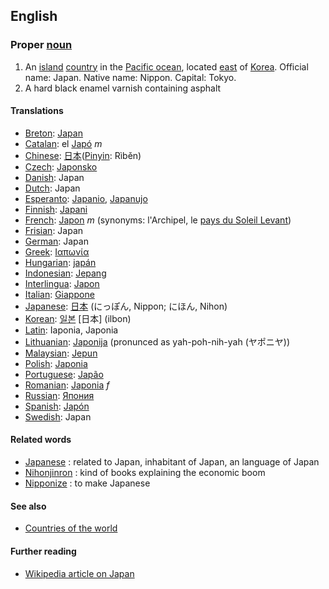 ==English==

===Proper [[noun]]===
# An [[island]] [[country]] in the [[Pacific ocean]], located [[east]] of [[Korea]]. Official name: Japan.  Native name: Nippon. Capital: Tokyo.
# A hard black enamel varnish containing asphalt

====Translations====
*[[Breton]]: [[Japan]]
*[[Catalan]]: el [[Japó]] ''m''
*[[Chinese]]: [[日本]]([[Pinyin]]: Rìběn)
*[[Czech]]: [[Japonsko]]
*[[Danish]]: Japan
*[[Dutch]]: Japan
*[[Esperanto]]: [[Japanio]], [[Japanujo]]
*[[Finnish]]: [[Japani]]
*[[French]]: [[Japon]] ''m'' (synonyms:  l'Archipel, le [[pays du Soleil Levant]])
*[[Frisian]]: Japan
*[[German]]: Japan
*[[Greek]]: [[Ιαπωνία]]
*[[Hungarian]]: [[japán]]
*[[Indonesian]]: [[Jepang]]
*[[Interlingua]]: [[Japon]]
*[[Italian]]: [[Giappone]]
*[[Japanese]]: [[日本]] (にっぽん, Nippon; にほん, Nihon)
*[[Korean]]: [[일본]] [日本] (ilbon)
*[[Latin]]: Iaponia, Japonia
*[[Lithuanian]]: [[Japonija]] (pronunced as yah-poh-nih-yah (ヤポニヤ))
*[[Malaysian]]: [[Jepun]]
*[[Polish]]: [[Japonia]]
*[[Portuguese]]: [[Japão]]
*[[Romanian]]: [[Japonia]] ''f''
*[[Russian]]: [[Япония]]
*[[Spanish]]: [[Japón]]
*[[Swedish]]: Japan

====Related words====
*[[Japanese]] : related to Japan, inhabitant of Japan, an language of Japan
*[[Nihonjinron]] : kind of books explaining the economic boom
*[[Nipponize]] : to make Japanese

====See also====
* [[Countries of the world]]

==== Further reading ====

* [[w:Japan|Wikipedia article on Japan]]
